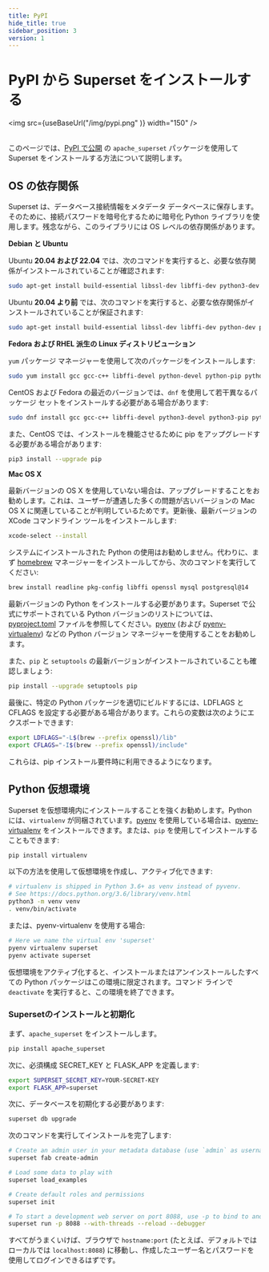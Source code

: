 ```yaml
---
title: PyPI
hide_title: true
sidebar_position: 3
version: 1
---
```



# PyPI から Superset をインストールする

<img src={useBaseUrl("/img/pypi.png" )} width="150" />
<br /><br />

このページでは、[PyPI で公開](https://pypi.org/project/apache_superset/) の `apache_superset` パッケージを使用して Superset をインストールする方法について説明します。

## OS の依存関係

Superset は、データベース接続情報をメタデータ データベースに保存します。そのために、接続パスワードを暗号化するために暗号化 Python ライブラリを使用します。残念ながら、このライブラリには OS レベルの依存関係があります。

**Debian と Ubuntu**

Ubuntu **20.04 および 22.04** では、次のコマンドを実行すると、必要な依存関係がインストールされていることが確認されます:

```bash
sudo apt-get install build-essential libssl-dev libffi-dev python3-dev python3-pip libsasl2-dev libldap2-dev default-libmysqlclient-dev
```

Ubuntu **20.04 より前** では、次のコマンドを実行すると、必要な依存関係がインストールされていることが保証されます:

```bash
sudo apt-get install build-essential libssl-dev libffi-dev python-dev python-pip libsasl2-dev libldap2-dev default-libmysqlclient-dev
```

**Fedora および RHEL 派生の Linux ディストリビューション**

`yum` パッケージ マネージャーを使用して次のパッケージをインストールします:

```bash
sudo yum install gcc gcc-c++ libffi-devel python-devel python-pip python-wheel openssl-devel cyrus-sasl-devel openldap-devel
```

CentOS および Fedora の最近のバージョンでは、`dnf` を使用して若干異なるパッケージ セットをインストールする必要がある場合があります:

```bash
sudo dnf install gcc gcc-c++ libffi-devel python3-devel python3-pip python3-wheel openssl-devel cyrus-sasl-devel openldap-devel
```

また、CentOS では、インストールを機能させるために pip をアップグレードする必要がある場合があります:

```bash
pip3 install --upgrade pip
```

**Mac OS X**

最新バージョンの OS X を使用していない場合は、アップグレードすることをお勧めします。これは、ユーザーが遭遇した多くの問題が古いバージョンの Mac OS X に関連していることが判明しているためです。更新後、最新バージョンの XCode コマンドライン ツールをインストールします:

```bash
xcode-select --install
```

システムにインストールされた Python の使用はお勧めしません。代わりに、まず [homebrew](https://brew.sh/) マネージャーをインストールしてから、次のコマンドを実行してください:

```bash
brew install readline pkg-config libffi openssl mysql postgresql@14
```

最新バージョンの Python をインストールする必要があります。Superset で公式にサポートされている Python バージョンのリストについては、[pyproject.toml](https://github.com/apache/superset/blob/master/pyproject.toml) ファイルを参照してください。[pyenv](https://github.com/pyenv/pyenv) (および [pyenv-virtualenv](https://github.com/pyenv/pyenv-virtualenv)) などの Python バージョン マネージャーを使用することをお勧めします。

また、`pip` と `setuptools` の最新バージョンがインストールされていることも確認しましょう:

```bash
pip install --upgrade setuptools pip
```

最後に、特定の Python パッケージを適切にビルドするには、LDFLAGS と CFLAGS を設定する必要がある場合があります。これらの変数は次のようにエクスポートできます:

```bash
export LDFLAGS="-L$(brew --prefix openssl)/lib"
export CFLAGS="-I$(brew --prefix openssl)/include"
```

これらは、pip インストール要件時に利用できるようになります。

## Python 仮想環境

Superset を仮想環境内にインストールすることを強くお勧めします。Python には、`virtualenv` が同梱されています。[pyenv](https://github.com/pyenv/pyenv) を使用している場合は、[pyenv-virtualenv](https://github.com/pyenv/pyenv-virtualenv) をインストールできます。または、`pip` を使用してインストールすることもできます:

```bash
pip install virtualenv
```

以下の方法を使用して仮想環境を作成し、アクティブ化できます:

```bash
# virtualenv is shipped in Python 3.6+ as venv instead of pyvenv.
# See https://docs.python.org/3.6/library/venv.html
python3 -m venv venv
. venv/bin/activate
```

または、pyenv-virtualenv を使用する場合:

```bash
# Here we name the virtual env 'superset'
pyenv virtualenv superset
pyenv activate superset
```

仮想環境をアクティブ化すると、インストールまたはアンインストールしたすべての Python パッケージはこの環境に限定されます。コマンド ラインで `deactivate` を実行すると、この環境を終了できます。

### Supersetのインストールと初期化

まず、`apache_superset` をインストールします。

```bash
pip install apache_superset
```

次に、必須構成 SECRET_KEY と FLASK_APP を定義します:
```bash
export SUPERSET_SECRET_KEY=YOUR-SECRET-KEY
export FLASK_APP=superset
```

次に、データベースを初期化する必要があります:

```bash
superset db upgrade
```

次のコマンドを実行してインストールを完了します:

```bash
# Create an admin user in your metadata database (use `admin` as username to be able to load the examples)
superset fab create-admin

# Load some data to play with
superset load_examples

# Create default roles and permissions
superset init

# To start a development web server on port 8088, use -p to bind to another port
superset run -p 8088 --with-threads --reload --debugger
```

すべてがうまくいけば、ブラウザで `hostname:port` (たとえば、デフォルトではローカルでは `localhost:8088`) に移動し、作成したユーザー名とパスワードを使用してログインできるはずです。
